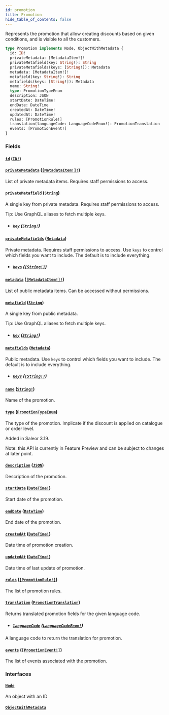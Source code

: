 ```yaml
---
id: promotion
title: Promotion
hide_table_of_contents: false
---
```


Represents the promotion that allow creating discounts based on given conditions, and is visible to all the customers.

```graphql
type Promotion implements Node, ObjectWithMetadata {
  id: ID!
  privateMetadata: [MetadataItem!]!
  privateMetafield(key: String!): String
  privateMetafields(keys: [String!]): Metadata
  metadata: [MetadataItem!]!
  metafield(key: String!): String
  metafields(keys: [String!]): Metadata
  name: String!
  type: PromotionTypeEnum
  description: JSON
  startDate: DateTime!
  endDate: DateTime
  createdAt: DateTime!
  updatedAt: DateTime!
  rules: [PromotionRule!]
  translation(languageCode: LanguageCodeEnum!): PromotionTranslation
  events: [PromotionEvent!]
}
```

### Fields

#### [`id`](#) ([`ID!`](../../../developer/api-reference/scalars/id))

#### [`privateMetadata`](#) ([`[MetadataItem!]!`](../../../developer/api-reference/objects/metadata-item))

List of private metadata items. Requires staff permissions to access.

#### [`privateMetafield`](#) ([`String`](../../../developer/api-reference/scalars/string))

A single key from private metadata. Requires staff permissions to access.

Tip: Use GraphQL aliases to fetch multiple keys.

- ##### [`key`](#) ([`String!`](../../../developer/api-reference/scalars/string))

#### [`privateMetafields`](#) ([`Metadata`](../../../developer/api-reference/scalars/metadata))

Private metadata. Requires staff permissions to access. Use `keys` to control which fields you want to include. The default is to include everything.

- ##### [`keys`](#) ([`[String!]`](../../../developer/api-reference/scalars/string))

#### [`metadata`](#) ([`[MetadataItem!]!`](../../../developer/api-reference/objects/metadata-item))

List of public metadata items. Can be accessed without permissions.

#### [`metafield`](#) ([`String`](../../../developer/api-reference/scalars/string))

A single key from public metadata.

Tip: Use GraphQL aliases to fetch multiple keys.

- ##### [`key`](#) ([`String!`](../../../developer/api-reference/scalars/string))

#### [`metafields`](#) ([`Metadata`](../../../developer/api-reference/scalars/metadata))

Public metadata. Use `keys` to control which fields you want to include. The default is to include everything.

- ##### [`keys`](#) ([`[String!]`](../../../developer/api-reference/scalars/string))

#### [`name`](#) ([`String!`](../../../developer/api-reference/scalars/string))

Name of the promotion.

#### [`type`](#) ([`PromotionTypeEnum`](../../../developer/api-reference/enums/promotion-type-enum))

The type of the promotion. Implicate if the discount is applied on catalogue or order level.

Added in Saleor 3.19.

Note: this API is currently in Feature Preview and can be subject to changes at later point.

#### [`description`](#) ([`JSON`](../../../developer/api-reference/scalars/json))

Description of the promotion.

#### [`startDate`](#) ([`DateTime!`](../../../developer/api-reference/scalars/date-time))

Start date of the promotion.

#### [`endDate`](#) ([`DateTime`](../../../developer/api-reference/scalars/date-time))

End date of the promotion.

#### [`createdAt`](#) ([`DateTime!`](../../../developer/api-reference/scalars/date-time))

Date time of promotion creation.

#### [`updatedAt`](#) ([`DateTime!`](../../../developer/api-reference/scalars/date-time))

Date time of last update of promotion.

#### [`rules`](#) ([`[PromotionRule!]`](../../../developer/api-reference/objects/promotion-rule))

The list of promotion rules.

#### [`translation`](#) ([`PromotionTranslation`](../../../developer/api-reference/objects/promotion-translation))

Returns translated promotion fields for the given language code.

- ##### [`languageCode`](#) ([`LanguageCodeEnum!`](../../../developer/api-reference/enums/language-code-enum))

A language code to return the translation for promotion.

#### [`events`](#) ([`[PromotionEvent!]`](../../../developer/api-reference/unions/promotion-event))

The list of events associated with the promotion.

### Interfaces

#### [`Node`](../../../developer/api-reference/interfaces/node)

An object with an ID

#### [`ObjectWithMetadata`](../../../developer/api-reference/interfaces/object-with-metadata)
